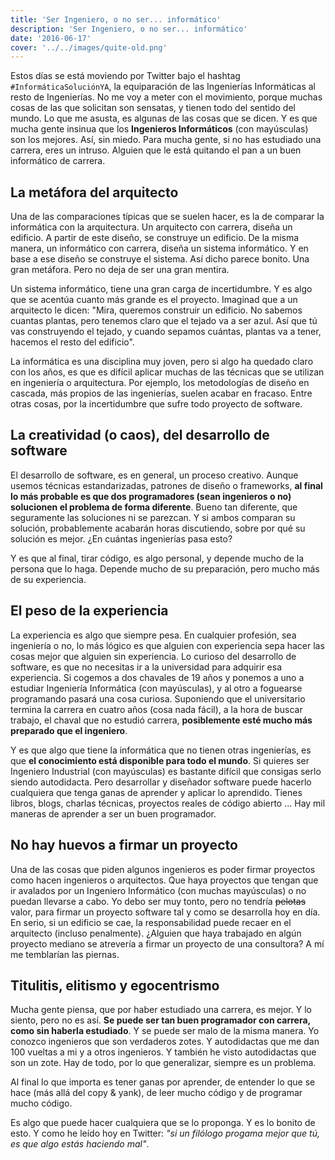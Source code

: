 ```yaml
---
title: 'Ser Ingeniero, o no ser... informático'
description: 'Ser Ingeniero, o no ser... informático'
date: '2016-06-17'
cover: '../../images/quite-old.png'
---
```


Estos días se está moviendo por Twitter bajo el hashtag `#InformáticaSoluciónYA`, la equiparación de las Ingenierías Informáticas al resto de Ingenierías.
No me voy a meter con el movimiento, porque muchas cosas de las que solicitan son sensatas, y tienen todo del sentido del mundo. Lo que me asusta, es 
algunas de las cosas que se dicen. Y es que mucha gente insinua que los **Ingenieros Informáticos** (con mayúsculas) son los mejores. Así, sin miedo. Para mucha gente, si no has
estudiado una carrera, eres un intruso. Alguien que le está quitando el pan a un buen informático de carrera. 

## La metáfora del arquitecto

Una de las comparaciones típicas que se suelen hacer, es la de comparar la informática con la arquitectura. Un arquitecto con carrera, diseña un edificio. A partir de
este diseño, se construye un edificio. De la misma manera, un informático con carrera, diseña un sistema informático. Y en base a ese diseño se construye el sistema.
Así dicho parece bonito. Una gran metáfora. Pero no deja de ser una gran mentira.

Un sistema informático, tiene una gran carga de incertidumbre. Y es algo que se acentúa cuanto más grande es el proyecto. Imaginad que a un arquitecto le dicen: "Mira,
queremos construir un edificio. No sabemos cuantas plantas, pero tenemos claro que el tejado va a ser azul. Así que tú vas construyendo el tejado, y cuando sepamos cuántas,
plantas va a tener, hacemos el resto del edificio". 

La informática es una disciplina muy joven, pero si algo ha quedado claro con los años, es que es difícil aplicar muchas de las técnicas que se utilizan en ingeniería o arquitectura. 
Por ejemplo, los metodologías de diseño en cascada, más propios de las ingenierías, suelen acabar en fracaso. Entre otras cosas, por la incertidumbre que sufre todo proyecto de software.

## La creatividad (o caos), del desarrollo de software

El desarrollo de software, es en general, un proceso creativo. Aunque usemos técnicas estandarizadas, patrones de diseño o frameworks, **al final lo más probable es que dos programadores 
(sean ingenieros o no) solucionen el problema de forma diferente**. Bueno tan diferente, que seguramente las soluciones ni se parezcan. Y si ambos comparan su solución, probablemente acabarán horas discutiendo, sobre por qué su solución es mejor. ¿En cuántas ingenierías pasa esto? 

Y es que al final, tirar código, es algo personal, y depende mucho de la persona que lo haga. Depende mucho de su preparación, pero mucho más de su experiencia.

## El peso de la experiencia

La experiencia es algo que siempre pesa. En cualquier profesión, sea ingeniería o no, lo más lógico es que alguien con experiencia sepa hacer las cosas mejor que alguien sin experiencia.
Lo curioso del desarrollo de software, es que no necesitas ir a la universidad para adquirir esa experiencia. Si cogemos a dos chavales de 19 años y ponemos a uno a estudiar Ingeniería Informática
(con mayúsculas), y al otro a foguearse programando pasará una cosa curiosa. Suponiendo que el universitario termina la carrera en cuatro años (cosa nada fácil), a la hora de buscar trabajo, el chaval
que no estudió carrera, **posiblemente esté mucho más preparado que el ingeniero**.  

Y es que algo que tiene la informática que no tienen otras ingenierías, es que **el conocimiento está disponible para todo el mundo**. Si quieres ser Ingeniero Industrial (con mayúsculas) es bastante difícil que consigas serlo
siendo autodidacta. Pero desarrollar y diseñador software puede hacerlo cualquiera que tenga ganas de aprender y aplicar lo aprendido. Tienes libros, blogs, charlas técnicas, proyectos reales de código abierto ...
Hay mil maneras de aprender a ser un buen programador.

## No hay huevos a firmar un proyecto

Una de las cosas que piden algunos ingenieros es poder firmar proyectos como hacen ingenieros o arquitectos. Que haya proyectos que tengan que ir avalados por un Ingeniero Informático (con muchas mayúsculas) o
no puedan llevarse a cabo. Yo debo ser muy tonto, pero no tendría ~~pelotas~~ valor, para firmar un proyecto software tal y como se desarrolla hoy en día. En serio, si un edificio se cae, la responsabilidad puede 
recaer en el arquitecto (incluso penalmente). ¿Alguien que haya trabajado en algún proyecto mediano se atrevería a firmar un proyecto de una consultora? A mí me temblarían las piernas.

## Titulitis, elitismo y egocentrismo

Mucha gente piensa, que por haber estudiado una carrera, es mejor. Y lo siento, pero no es así. **Se puede ser tan buen programador con carrera, como sin haberla estudiado**. Y se puede ser malo de la misma manera. Yo conozco ingenieros
que son verdaderos zotes. Y autodidactas que me dan 100 vueltas a mi y a otros ingenieros. Y también he visto autodidactas que son un zote. Hay de todo, por lo que generalizar, siempre es un problema.

Al final lo que importa es tener ganas por aprender, de entender lo que se hace (más allá del copy & yank), de leer mucho código y de programar mucho código. 

Es algo que puede hacer cualquiera que se lo proponga. Y es lo bonito de esto. Y como he leído hoy en Twitter: *"si un filólogo progama mejor que tú, es que algo estás haciendo mal"*.